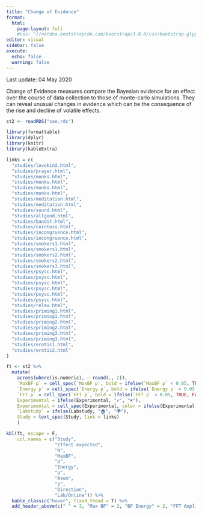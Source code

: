 ```yaml
---
title: "Change of Evidence"
format: 
  html:
    page-layout: full
    #css: "//netdna.bootstrapcdn.com/bootstrap/3.0.0/css/bootstrap-glyphicons.css"
editor: visual
sidebar: false
execute: 
  echo: false
  warning: false
---
```


Last update: 04 May 2020

Change of Evidence measures compare the Bayesian evidence for an effect over the course of data collection to those of monte-carlo simulations. They can reveal unusual changes in evidence which can be the consequence of the rise and decline of volatile effects.

```r
st2 <- readRDS("coe.rds")

library(formattable)
library(dplyr)
library(knitr)
library(kableExtra)

links = c(
  "studies/lovekind.html",
  "studies/prayer.html",
  "studies/monks.html",
  "studies/monks.html",
  "studies/monks.html",
  "studies/monks.html",
  "studies/meditation.html",
  "studies/meditation.html",
  "studies/sound.html",
  "studies/allgood.html",
  "studies/bandit.html",
  "studies/cointoss.html",
  "studies/incongruence.html",
  "studies/incongruence.html",
  "studies/smokers1.html",
  "studies/smokers1.html",
  "studies/smokers2.html",
  "studies/smokers2.html",
  "studies/smokers3.html",
  "studies/psysc.html",
  "studies/psysc.html",
  "studies/psysc.html",
  "studies/psysc.html",
  "studies/psysc.html",
  "studies/psysc.html",
  "studies/relax.html",
  "studies/priming1.html",
  "studies/priming1.html",
  "studies/priming2.html",
  "studies/priming2.html",
  "studies/priming3.html",
  "studies/priming3.html",
  "studies/erotic1.html",
  "studies/erotic2.html"
)

ft <- st2 %>%
  mutate(
    across(where(is.numeric), ~ round(., 2)),
    `MaxBF p` = cell_spec(`MaxBF p`, bold = ifelse(`MaxBF p` < 0.05, TRUE, FALSE)),
    `Energy p` = cell_spec(`Energy p`, bold = ifelse(`Energy p` < 0.05, TRUE, FALSE)),
    `FFT p` = cell_spec(`FFT p`, bold = ifelse(`FFT p` < 0.05, TRUE, FALSE)),
    Experimental = ifelse(Experimental, "✔", "✖"),
    Experimental = cell_spec(Experimental, color = ifelse(Experimental == "✔", "darkgreen", "red")),
    `Labstudy` = ifelse(Labstudy, "🏠", "🌍"),
    Study = text_spec(Study, link = links)
    )

kbl(ft, escape = F,
    col.names = c("Study",
                  "Effect expected",
                  "N",
                  "MaxBF",
                  "p",
                  "Energy",
                  "p",
                  "Asum",
                  "p",
                  "Direction",
                  "Lab/Online")) %>%
  kable_classic("hover", fixed_thead = T) %>%
  add_header_above(c(" " = 3, "Max BF" = 2, "BF Energy" = 2, "FFT Amplitude sum" = 2, " " = 2))

```

